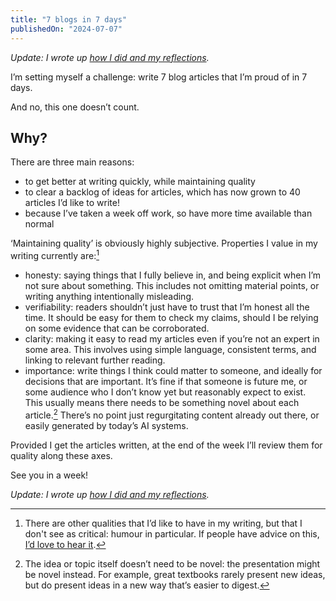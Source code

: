 ```yaml
---
title: "7 blogs in 7 days"
publishedOn: "2024-07-07"
---
```


_Update: I wrote up [how I did and my reflections](../7-blogs-7-days-review/)._

I’m setting myself a challenge: write 7 blog articles that I’m proud of in 7 days.

And no, this one doesn’t count.

## Why?

There are three main reasons:

* to get better at writing quickly, while maintaining quality
* to clear a backlog of ideas for articles, which has now grown to 40 articles I’d like to write!
* because I’ve taken a week off work, so have more time available than normal

‘Maintaining quality’ is obviously highly subjective. Properties I value in my writing currently are:[^1]

* honesty: saying things that I fully believe in, and being explicit when I’m not sure about something. This includes not omitting material points, or writing anything intentionally misleading.
* verifiability: readers shouldn’t just have to trust that I’m honest all the time. It should be easy for them to check my claims, should I be relying on some evidence that can be corroborated.
* clarity: making it easy to read my articles even if you’re not an expert in some area. This involves using simple language, consistent terms, and linking to relevant further reading.
* importance: write things I think could matter to someone, and ideally for decisions that are important. It’s fine if that someone is future me, or some audience who I don’t know yet but reasonably expect to exist. This usually means there needs to be something novel about each article.[^2] There’s no point just regurgitating content already out there, or easily generated by today’s AI systems.

Provided I get the articles written, at the end of the week I’ll review them for quality along these axes.

See you in a week!

_Update: I wrote up [how I did and my reflections](../7-blogs-7-days-review/)._

[^1]: There are other qualities that I’d like to have in my writing, but that I don't see as critical: humour in particular. If people have advice on this, [I’d love to hear it](/).

[^2]: The idea or topic itself doesn’t need to be novel: the presentation might be novel instead. For example, great textbooks rarely present new ideas, but do present ideas in a new way that’s easier to digest.
